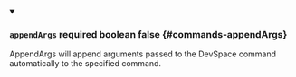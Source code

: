 
<details className="config-field" data-expandable="false" open>
<summary>

### `appendArgs` <span class="config-field-required" data-required="false">required</span> <span class="config-field-type">boolean</span> <span class="config-field-default">false</span> <span class="config-field-enum"></span> {#commands-appendArgs}

AppendArgs will append arguments passed to the DevSpace command automatically to
the specified command.

</summary>



</details>
